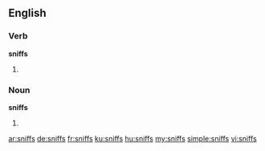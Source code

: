 ==English==

===Verb===
'''sniffs'''
# {{third-person singular of|sniff}}

===Noun===
'''sniffs'''
# {{plural of|sniff}}

[[ar:sniffs]]
[[de:sniffs]]
[[fr:sniffs]]
[[ku:sniffs]]
[[hu:sniffs]]
[[my:sniffs]]
[[simple:sniffs]]
[[vi:sniffs]]